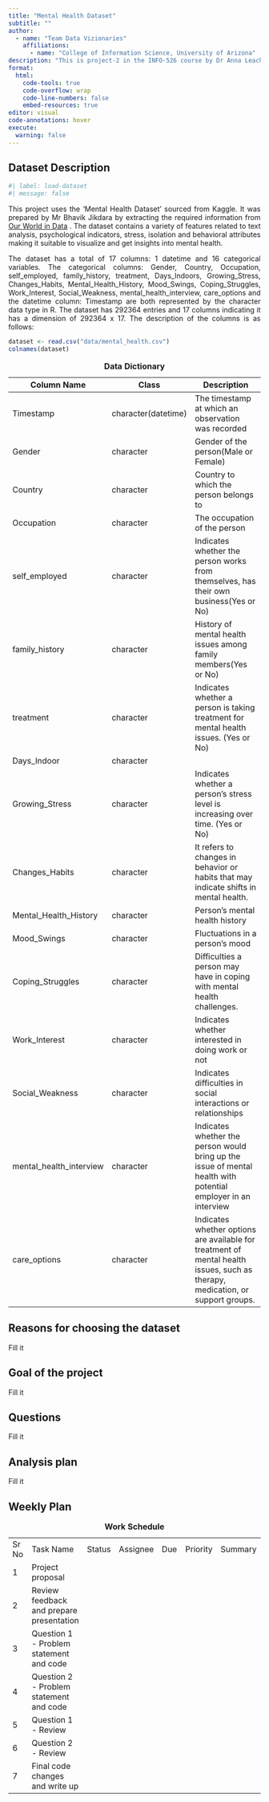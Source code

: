 ```yaml
---
title: "Mental Health Dataset"
subtitle: ""
author: 
  - name: "Team Data Vizionaries"
    affiliations:
      - name: "College of Information Science, University of Arizona"
description: "This is project-2 in the INFO-526 course by Dr Anna Leach"
format:
  html:
    code-tools: true
    code-overflow: wrap
    code-line-numbers: false
    embed-resources: true
editor: visual
code-annotations: hover
execute:
  warning: false
---
```


## Dataset Description

```r
#| label: load-dataset
#| message: false
```

::: {style="text-align: justify;"}
This project uses the ‘Mental Health Dataset’ sourced from Kaggle. It was prepared by Mr Bhavik Jikdara by extracting the required information from `<a href="`{=html}https://ourworldindata.org/mental-health/`" target="_blank">`{=html}Our World in Data</a> . The dataset contains a variety of features related to text analysis, psychological indicators, stress, isolation and behavioral attributes making it suitable to visualize and get insights into mental health.

The dataset has a total of 17 columns: 1 datetime and 16 categorical variables. The categorical columns: Gender, Country, Occupation, self_employed, family_history, treatment, Days_Indoors, Growing_Stress, Changes_Habits, Mental_Health_History, Mood_Swings, Coping_Struggles, Work_Interest, Social_Weakness, mental_health_interview, care_options and the datetime column: Timestamp are both represented by the character data type in R. The dataset has 292364 entries and 17 columns indicating it has a dimension of 292364 x 17. The description of the columns is as follows:
:::

```r
dataset <- read.csv("data/mental_health.csv")
colnames(dataset)
```

| **Column Name** | **Class** | **Description** |
|------------------|------------------|-------------------------------------|
| Timestamp | character(datetime) | The timestamp at which an observation was recorded |
| Gender | character | Gender of the person(Male or Female) |
| Country | character | Country to which the person belongs to |
| Occupation | character | The occupation of the person |
| self_employed | character | Indicates whether the person works from themselves, has their own business(Yes or No) |
| family_history | character | History of mental health issues among family members(Yes or No) |
| treatment | character | Indicates whether a person is taking treatment for mental health issues. (Yes or No) |
| Days_Indoor | character |  |
| Growing_Stress | character | Indicates whether a person's stress level is increasing over time. (Yes or No) |
| Changes_Habits | character | It refers to changes in behavior or habits that may indicate shifts in mental health. |
| Mental_Health_History | character | Person’s mental health history |
| Mood_Swings | character | Fluctuations in a person's mood |
| Coping_Struggles | character | Difficulties a person may have in coping with mental health challenges. |
| Work_Interest | character | Indicates whether interested in doing work or not |
| Social_Weakness | character | Indicates difficulties in social interactions or relationships |
| mental_health_interview | character | Indicates whether the person would bring up the issue of mental health with potential employer in an interview |
| care_options | character | Indicates whether options are available for treatment of mental health issues, such as therapy, medication, or support groups. |

: **Data Dictionary**

## Reasons for choosing the dataset

Fill it

## Goal of the project

Fill it

## Questions

Fill it

## Analysis plan

Fill it

## Weekly Plan

|  |  |  |  |  |  |  |
|-----------|-----------|-----------|-----------|-----------|-----------|-----------|
| Sr No | Task Name | Status | Assignee | Due | Priority | Summary |
| 1 | Project proposal |  |  |  |  |  |
| 2 | Review feedback and prepare presentation |  |  |  |  |  |
| 3 | Question 1 - Problem statement and code |  |  |  |  |  |
| 4 | Question 2 - Problem statement and code |  |  |  |  |  |
| 5 | Question 1 - Review |  |  |  |  |  |
| 6 | Question 2 - Review |  |  |  |  |  |
| 7 | Final code changes and write up |  |  |  |  |  |

: **Work Schedule**
